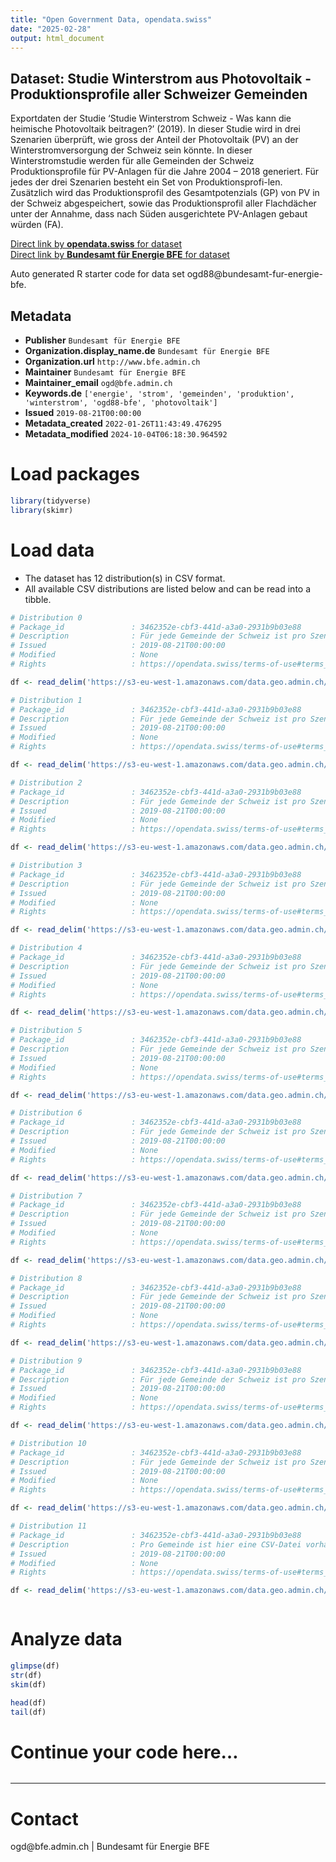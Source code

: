 ```yaml
---
title: "Open Government Data, opendata.swiss"
date: "2025-02-28"
output: html_document
---
```


## Dataset: Studie Winterstrom aus Photovoltaik - Produktionsprofile aller Schweizer Gemeinden

Exportdaten der Studie 'Studie Winterstrom Schweiz - Was kann die heimische Photovoltaik beitragen?' (2019). In dieser Studie wird in drei Szenarien überprüft, wie gross der Anteil der Photovoltaik (PV) an der Winterstromversorgung der Schweiz sein könnte. In dieser Winterstromstudie werden für alle Gemeinden der Schweiz Produktionsprofile für PV-Anlagen für die Jahre 2004 – 2018 generiert. Für jedes der drei Szenarien besteht ein Set von Produktionsprofi-len. Zusätzlich wird das Produktionsprofil des Gesamtpotenzials (GP) von PV in der Schweiz abgespeichert, sowie das Produktionsprofil aller Flachdächer unter der Annahme, dass nach Süden ausgerichtete PV-Anlagen gebaut würden (FA).

[Direct link by **opendata.swiss** for dataset](https://opendata.swiss/de/dataset/studie-winterstrom-aus-photovoltaik-produktionsprofile-aller-schweizer-gemeinden)<br>
[Direct link by **Bundesamt für Energie BFE** for dataset](https://www.bfe.admin.ch/bfe/de/home/politik/energieperspektiven-2050-plus.html)

Auto generated R starter code for data set ogd88@bundesamt-fur-energie-bfe.

## Metadata

- **Publisher** `Bundesamt für Energie BFE`
- **Organization.display_name.de** `Bundesamt für Energie BFE`
- **Organization.url** `http://www.bfe.admin.ch`
- **Maintainer** `Bundesamt für Energie BFE`
- **Maintainer_email** `ogd@bfe.admin.ch`
- **Keywords.de** `['energie', 'strom', 'gemeinden', 'produktion', 'winterstrom', 'ogd88-bfe', 'photovoltaik']`
- **Issued** `2019-08-21T00:00:00`
- **Metadata_created** `2022-01-26T11:43:49.476295`
- **Metadata_modified** `2024-10-04T06:18:30.964592`


# Load packages

```r

library(tidyverse)
library(skimr)

```

# Load data

-   The dataset has 12 distribution(s) in CSV format.
-   All available CSV distributions are listed below and can be read into a tibble.

```r

# Distribution 0
# Package_id               : 3462352e-cbf3-441d-a3a0-2931b9b03e88
# Description              : Für jede Gemeinde der Schweiz ist pro Szenario eine CSV-Datei vorhanden. Die CSV-Datei beinhaltet die Zeitreihe der PV-Produktion aller PV-Anlagen dieser Gemeinde, die je Szenario berücksichtigt wurden. Dabei ist für jede Anlagenkategorie (jede Ausrichtung und jede Neigung) ein separates Produktionsprofil vorhanden.
# Issued                   : 2019-08-21T00:00:00
# Modified                 : None
# Rights                   : https://opendata.swiss/terms-of-use#terms_by

df <- read_delim('https://s3-eu-west-1.amazonaws.com/data.geo.admin.ch/ch.bfe.solarenergie-eignung-daecher/StudieWinterstromSzenarien/csv/Szenario5_FA.zip')

# Distribution 1
# Package_id               : 3462352e-cbf3-441d-a3a0-2931b9b03e88
# Description              : Für jede Gemeinde der Schweiz ist pro Szenario eine CSV-Datei vorhanden. Die CSV-Datei beinhaltet die Zeitreihe der PV-Produktion aller PV-Anlagen dieser Gemeinde, die je Szenario berücksichtigt wurden. Dabei ist für jede Anlagenkategorie (jede Ausrichtung und jede Neigung) ein separates Produktionsprofil vorhanden.
# Issued                   : 2019-08-21T00:00:00
# Modified                 : None
# Rights                   : https://opendata.swiss/terms-of-use#terms_by

df <- read_delim('https://s3-eu-west-1.amazonaws.com/data.geo.admin.ch/ch.bfe.solarenergie-eignung-daecher/StudieWinterstromSzenarien/csv/Szenario1_ZWB.zip')

# Distribution 2
# Package_id               : 3462352e-cbf3-441d-a3a0-2931b9b03e88
# Description              : Für jede Gemeinde der Schweiz ist pro Szenario eine CSV-Datei vorhanden. Die CSV-Datei beinhaltet die Zeitreihe der PV-Produktion aller PV-Anlagen dieser Gemeinde, die je Szenario berücksichtigt wurden. Dabei ist für jede Anlagenkategorie (jede Ausrichtung und jede Neigung) ein separates Produktionsprofil vorhanden.
# Issued                   : 2019-08-21T00:00:00
# Modified                 : None
# Rights                   : https://opendata.swiss/terms-of-use#terms_by

df <- read_delim('https://s3-eu-west-1.amazonaws.com/data.geo.admin.ch/ch.bfe.solarenergie-eignung-daecher/StudieWinterstromSzenarien/csv/Szenario4_GP.zip')

# Distribution 3
# Package_id               : 3462352e-cbf3-441d-a3a0-2931b9b03e88
# Description              : Für jede Gemeinde der Schweiz ist pro Szenario eine CSV-Datei vorhanden. Die CSV-Datei beinhaltet die Zeitreihe der PV-Produktion aller PV-Anlagen dieser Gemeinde, die je Szenario berücksichtigt wurden. Dabei ist für jede Anlagenkategorie (jede Ausrichtung und jede Neigung) ein separates Produktionsprofil vorhanden.
# Issued                   : 2019-08-21T00:00:00
# Modified                 : None
# Rights                   : https://opendata.swiss/terms-of-use#terms_by

df <- read_delim('https://s3-eu-west-1.amazonaws.com/data.geo.admin.ch/ch.bfe.solarenergie-eignung-daecher/StudieWinterstromSzenarien/csv/Szenario4_GP_2.zip')

# Distribution 4
# Package_id               : 3462352e-cbf3-441d-a3a0-2931b9b03e88
# Description              : Für jede Gemeinde der Schweiz ist pro Szenario eine CSV-Datei vorhanden. Die CSV-Datei beinhaltet die Zeitreihe der PV-Produktion aller PV-Anlagen dieser Gemeinde, die je Szenario berücksichtigt wurden. Dabei ist für jede Anlagenkategorie (jede Ausrichtung und jede Neigung) ein separates Produktionsprofil vorhanden.
# Issued                   : 2019-08-21T00:00:00
# Modified                 : None
# Rights                   : https://opendata.swiss/terms-of-use#terms_by

df <- read_delim('https://s3-eu-west-1.amazonaws.com/data.geo.admin.ch/ch.bfe.solarenergie-eignung-daecher/StudieWinterstromSzenarien/csv/Szenario1_ZWB_1.zip')

# Distribution 5
# Package_id               : 3462352e-cbf3-441d-a3a0-2931b9b03e88
# Description              : Für jede Gemeinde der Schweiz ist pro Szenario eine CSV-Datei vorhanden. Die CSV-Datei beinhaltet die Zeitreihe der PV-Produktion aller PV-Anlagen dieser Gemeinde, die je Szenario berücksichtigt wurden. Dabei ist für jede Anlagenkategorie (jede Ausrichtung und jede Neigung) ein separates Produktionsprofil vorhanden.
# Issued                   : 2019-08-21T00:00:00
# Modified                 : None
# Rights                   : https://opendata.swiss/terms-of-use#terms_by

df <- read_delim('https://s3-eu-west-1.amazonaws.com/data.geo.admin.ch/ch.bfe.solarenergie-eignung-daecher/StudieWinterstromSzenarien/csv/Szenario3_AWS_1.zip')

# Distribution 6
# Package_id               : 3462352e-cbf3-441d-a3a0-2931b9b03e88
# Description              : Für jede Gemeinde der Schweiz ist pro Szenario eine CSV-Datei vorhanden. Die CSV-Datei beinhaltet die Zeitreihe der PV-Produktion aller PV-Anlagen dieser Gemeinde, die je Szenario berücksichtigt wurden. Dabei ist für jede Anlagenkategorie (jede Ausrichtung und jede Neigung) ein separates Produktionsprofil vorhanden.
# Issued                   : 2019-08-21T00:00:00
# Modified                 : None
# Rights                   : https://opendata.swiss/terms-of-use#terms_by

df <- read_delim('https://s3-eu-west-1.amazonaws.com/data.geo.admin.ch/ch.bfe.solarenergie-eignung-daecher/StudieWinterstromSzenarien/csv/Szenario1_ZWB_2.zip')

# Distribution 7
# Package_id               : 3462352e-cbf3-441d-a3a0-2931b9b03e88
# Description              : Für jede Gemeinde der Schweiz ist pro Szenario eine CSV-Datei vorhanden. Die CSV-Datei beinhaltet die Zeitreihe der PV-Produktion aller PV-Anlagen dieser Gemeinde, die je Szenario berücksichtigt wurden. Dabei ist für jede Anlagenkategorie (jede Ausrichtung und jede Neigung) ein separates Produktionsprofil vorhanden.
# Issued                   : 2019-08-21T00:00:00
# Modified                 : None
# Rights                   : https://opendata.swiss/terms-of-use#terms_by

df <- read_delim('https://s3-eu-west-1.amazonaws.com/data.geo.admin.ch/ch.bfe.solarenergie-eignung-daecher/StudieWinterstromSzenarien/csv/Szenario3_AWS_2.zip')

# Distribution 8
# Package_id               : 3462352e-cbf3-441d-a3a0-2931b9b03e88
# Description              : Für jede Gemeinde der Schweiz ist pro Szenario eine CSV-Datei vorhanden. Die CSV-Datei beinhaltet die Zeitreihe der PV-Produktion aller PV-Anlagen dieser Gemeinde, die je Szenario berücksichtigt wurden. Dabei ist für jede Anlagenkategorie (jede Ausrichtung und jede Neigung) ein separates Produktionsprofil vorhanden.
# Issued                   : 2019-08-21T00:00:00
# Modified                 : None
# Rights                   : https://opendata.swiss/terms-of-use#terms_by

df <- read_delim('https://s3-eu-west-1.amazonaws.com/data.geo.admin.ch/ch.bfe.solarenergie-eignung-daecher/StudieWinterstromSzenarien/csv/Szenario3_AWS.zip')

# Distribution 9
# Package_id               : 3462352e-cbf3-441d-a3a0-2931b9b03e88
# Description              : Für jede Gemeinde der Schweiz ist pro Szenario eine CSV-Datei vorhanden. Die CSV-Datei beinhaltet die Zeitreihe der PV-Produktion aller PV-Anlagen dieser Gemeinde, die je Szenario berücksichtigt wurden. Dabei ist für jede Anlagenkategorie (jede Ausrichtung und jede Neigung) ein separates Produktionsprofil vorhanden.
# Issued                   : 2019-08-21T00:00:00
# Modified                 : None
# Rights                   : https://opendata.swiss/terms-of-use#terms_by

df <- read_delim('https://s3-eu-west-1.amazonaws.com/data.geo.admin.ch/ch.bfe.solarenergie-eignung-daecher/StudieWinterstromSzenarien/csv/Szenario2_MWP.zip')

# Distribution 10
# Package_id               : 3462352e-cbf3-441d-a3a0-2931b9b03e88
# Description              : Für jede Gemeinde der Schweiz ist pro Szenario eine CSV-Datei vorhanden. Die CSV-Datei beinhaltet die Zeitreihe der PV-Produktion aller PV-Anlagen dieser Gemeinde, die je Szenario berücksichtigt wurden. Dabei ist für jede Anlagenkategorie (jede Ausrichtung und jede Neigung) ein separates Produktionsprofil vorhanden.
# Issued                   : 2019-08-21T00:00:00
# Modified                 : None
# Rights                   : https://opendata.swiss/terms-of-use#terms_by

df <- read_delim('https://s3-eu-west-1.amazonaws.com/data.geo.admin.ch/ch.bfe.solarenergie-eignung-daecher/StudieWinterstromSzenarien/csv/Szenario4_GP_1.zip')

# Distribution 11
# Package_id               : 3462352e-cbf3-441d-a3a0-2931b9b03e88
# Description              : Pro Gemeinde ist hier eine CSV-Datei vorhanden, in welcher die verschiedenen Anlagenkategorien (Ausrichtung und Neigung) zu einer einzigen Zeitreihe aufsummiert werden. In dieser Datei sind entsprechend nur fünf Zeitreihen (eine Zeitreihe je Szenario) vorhanden.
# Issued                   : 2019-08-21T00:00:00
# Modified                 : None
# Rights                   : https://opendata.swiss/terms-of-use#terms_by

df <- read_delim('https://s3-eu-west-1.amazonaws.com/data.geo.admin.ch/ch.bfe.solarenergie-eignung-daecher/StudieWinterstromSzenarien/csv/Output_Gemeinde.zip')



```

# Analyze data

```r

glimpse(df)
str(df)
skim(df)

head(df)
tail(df)

```

# Continue your code here...

```r

```

------------------------------------------------------------------------

# Contact

ogd@bfe.admin.ch | Bundesamt für Energie BFE
